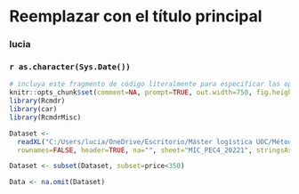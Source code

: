 <!-- R Commander Markdown Template -->

Reemplazar con el título principal
=======================

### lucia

### `r as.character(Sys.Date())`

```r
# incluya este fragmento de código literalmente para especificar las opciones
knitr::opts_chunk$set(comment=NA, prompt=TRUE, out.width=750, fig.height=8, fig.width=8)
library(Rcmdr)
library(car)
library(RcmdrMisc)
```

```r
Dataset <- 
  readXL("C:/Users/lucia/OneDrive/Escritorio/Máster logística UOC/Métodos cuantitativos/PEC4/MIC_PEC4_20221.xlsx", 
  rownames=FALSE, header=TRUE, na="", sheet="MIC_PEC4_20221", stringsAsFactors=TRUE)
```

```r
Dataset <- subset(Dataset, subset=price<350)
```

```r
Data <- na.omit(Dataset)
```

